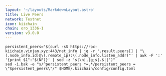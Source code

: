 ```yaml
---
layout: '~/layouts/MarkdownLayout.astro'
title: Live Peers
network: Testnet
icon: kiichain
chain: oro_1336-1
version: v3.0.0
---
```


```
persistent_peers="$(curl -sS https://rpc-kiichain.vinjan.xyz:443/net_info | jq -r '.result.peers[] | "\(.node_info.id)@\(.remote_ip):\(.node_info.listen_addr)"' | awk -F ':' '{print $1":"$(NF)}' | sed -z 's|\n|,|g;s|.$||')"
sed -i.bak -e "s/^persistent_peers *=.*/persistent_peers = \"$persistent_peers\"/" $HOME/.kiichain/config/config.toml
```
